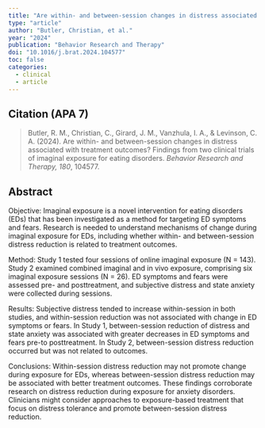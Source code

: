 ---
title: "Are within- and between-session changes in distress associated with treatment outcomes? Findings from two clinical trials of exposure for eating disorders"
type: "article"
author: "Butler, Christian, et al."
year: "2024"
publication: "Behavior Research and Therapy"
doi: "10.1016/j.brat.2024.104577"
toc: false
categories:
  - clinical
  - article
---

## Citation (APA 7)

> Butler, R. M., Christian, C., Girard, J. M., Vanzhula, I. A., & Levinson, C. A. (2024). Are within- and between-session changes in distress associated with treatment outcomes? Findings from two clinical trials of imaginal exposure for eating disorders. *Behavior Research and Therapy, 180*, 104577.

## Abstract

Objective: Imaginal exposure is a novel intervention for eating disorders (EDs) that has been investigated as a method for targeting ED symptoms and fears. Research is needed to understand mechanisms of change during imaginal exposure for EDs, including whether within- and between-session distress reduction is related to treatment outcomes.

Method: Study 1 tested four sessions of online imaginal exposure (N = 143). Study 2 examined combined imaginal and in vivo exposure, comprising six imaginal exposure sessions (N = 26). ED symptoms and fears were assessed pre- and posttreatment, and subjective distress and state anxiety were collected during sessions.

Results: Subjective distress tended to increase within-session in both studies, and within-session reduction was not associated with change in ED symptoms or fears. In Study 1, between-session reduction of distress and state anxiety was associated with greater decreases in ED symptoms and fears pre-to posttreatment. In Study 2, between-session distress reduction occurred but was not related to outcomes.

Conclusions: Within-session distress reduction may not promote change during exposure for EDs, whereas between-session distress reduction may be associated with better treatment outcomes. These findings corroborate research on distress reduction during exposure for anxiety disorders. Clinicians might consider approaches to exposure-based treatment that focus on distress tolerance and promote between-session distress reduction.

